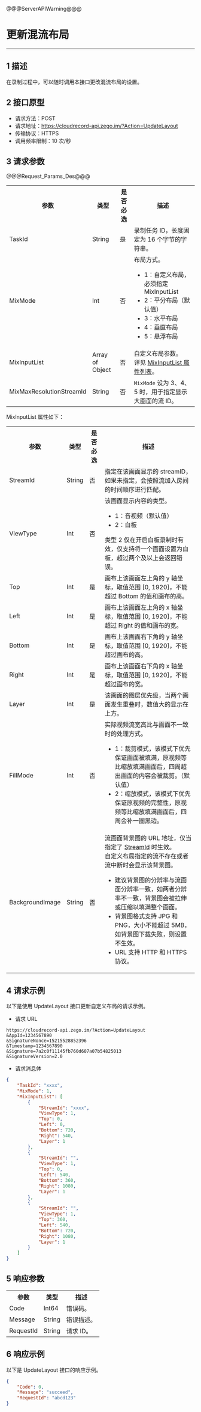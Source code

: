 @@@ServerAPIWarning@@@

# 更新混流布局

---

## 1 描述

在录制过程中，可以随时调用本接口更改混流布局的设置。

## 2 接口原型

- 请求方法：POST
- 请求地址：https://cloudrecord-api.zego.im/?Action=UpdateLayout
- 传输协议：HTTPS
- 调用频率限制：10 次/秒

## 3 请求参数

@@@Request_Params_Des@@@

<table>
  
  <tbody><tr>
    <th>参数</th>
    <th>类型</th>
    <th>是否必选</th>
    <th>描述</th>
  </tr>
  <tr>
    <td>TaskId</td>
    <td>String</td>
    <td>是</td>
    <td>录制任务 ID，长度固定为 16 个字节的字符串。</td>
  </tr>
  <tr>
    <td>MixMode</td>
    <td>Int</td>
    <td>否</td>
    <td>布局方式。<ul><li>1：自定义布局，必须指定 MixInputList</li><li>2：平分布局（默认值）</li><li>3：水平布局</li><li>4：垂直布局</li><li>5：悬浮布局</li></ul></td>
  </tr>
  <tr>
    <td>MixInputList</td>
    <td>Array of Object</td>
    <td>否</td>
    <td>自定义布局参数。<br />详见 <a href="#mix_input_list">MixInputList 属性列表</a>。</td>
  </tr>
  <tr>
    <td>MixMaxResolutionStreamId</td>
    <td>String</td>
    <td>否</td>
    <td><code>MixMode</code> 设为 3、4、5 时，用于指定显示大画面的流 ID。</td>
  </tr>
</tbody></table>

<p id="mix_input_list">MixInputList 属性如下：</p>
<table>
  
  <tbody><tr>
    <th>参数</th>
    <th>类型</th>
    <th>是否必选</th>
    <th>描述</th>
  </tr>
  <tr>
    <td id="StreamId">StreamId</td>
    <td>String</td>
    <td>否</td>
    <td>指定在该画面显示的 streamID，如果未指定，会按照流加入房间的时间顺序进行匹配。</td>
  </tr>
  <tr>
    <td>ViewType</td>
    <td>Int</td>
    <td>否</td>
    <td>该画面显示内容的类型。<ul><li>1：音视频（默认值）</li><li>2：白板</li></ul> 类型 2 仅在开启白板录制时有效，仅支持将一个画面设置为白板，超过两个及以上会返回错误。</td>
  </tr>
  <tr>
    <td>Top</td>
    <td>Int</td>
    <td>是</td>
    <td>画布上该画面左上角的 y 轴坐标，取值范围 [0, 1920]，不能超过 Bottom 的值和画布的高。</td>
  </tr>
  <tr>
    <td>Left</td>
    <td>Int</td>
    <td>是</td>
    <td>画布上该画面左上角的 x 轴坐标，取值范围 [0, 1920]，不能超过 Right 的值和画布的宽。</td>
  </tr>
  <tr>
    <td>Bottom</td>
    <td>Int</td>
    <td>是</td>
    <td>画布上该画面右下角的 y 轴坐标，取值范围 [0, 1920]，不能超过画布的高。</td>
  </tr>
  <tr>
    <td>Right</td>
    <td>Int</td>
    <td>是</td>
    <td>画布上该画面右下角的 x 轴坐标，取值范围 [0, 1920]，不能超过画布的宽。</td>
  </tr>
  <tr>
    <td>Layer</td>
    <td>Int</td>
    <td>是</td>
    <td>该画面的图层优先级，当两个画面发生重叠时，数值大的显示在上方。</td>
  </tr>
  <tr>
    <td>FillMode</td>
    <td>Int</td>
    <td>否</td>
    <td>实际视频流宽高比与画面不一致时的处理方式。<ul><li>1：裁剪模式，该模式下优先保证画面被填满，原视频等比缩放填满画面后，四周超出画面的内容会被裁剪。（默认值）</li><li>2：缩放模式，该模式下优先保证原视频的完整性，原视频等比缩放填满画面后，四周会补一圈黑边。</li></ul></td>
  </tr>
  <tr id="BackgroundImage">
    <td>BackgroundImage</td>
    <td>String</td>
    <td>否</td>
    <td>流画面背景图的 URL 地址，仅当指定了 <a href="#StreamId">StreamId</a> 时生效。<br />自定义布局指定的流不存在或者流中断时会显示该背景图。<ul><li>建议背景图的分辨率与流画面分辨率一致，如两者分辨率不一致，背景图会被拉伸或压缩以填满整个画面。</li><li>背景图格式支持 JPG 和 PNG，大小不能超过 5MB，如背景图下载失败，则设置不生效。</li><li>URL 支持 HTTP 和 HTTPS 协议。</li></ul></td>
  </tr>
</tbody></table>

## 4 请求示例

以下是使用 UpdateLayout 接口更新自定义布局的请求示例。
- 请求 URL  
```
https://cloudrecord-api.zego.im/?Action=UpdateLayout
&AppId=1234567890
&SignatureNonce=15215528852396
&Timestamp=1234567890
&Signature=7a2c0f11145fb760d607a07b54825013
&SignatureVersion=2.0
```
- 请求消息体  
```json
{
	"TaskId": "xxxx",
	"MixMode": 1,
	"MixInputList": [
		{
            "StreamId": "xxxx", 
            "ViewType": 1, 
            "Top": 0, 
            "Left": 0, 
            "Bottom": 720, 
            "Right": 540, 
            "Layer": 1
		},
		{
            "StreamId": "", 
            "ViewType": 1, 
            "Top": 0, 
            "Left": 540, 
            "Bottom": 360, 
            "Right": 1080, 
            "Layer": 1
		},
		{
            "StreamId": "", 
            "ViewType": 1, 
            "Top": 360, 
            "Left": 540, 
            "Bottom": 720, 
            "Right": 1080, 
            "Layer": 1
		}
	]
}
```

## 5 响应参数

<table>
  
  <tbody><tr>
    <th>参数</th>
    <th>类型</th>
    <th>描述</th>
  </tr>
  <tr>
    <td>Code</td>
    <td>Int64</td>
    <td>错误码。</td>
  </tr>
  <tr>
    <td>Message</td>
    <td>String</td>
    <td>错误描述。</td>
  </tr>
  <tr>
    <td>RequestId</td>
    <td>String</td>
    <td>请求 ID。</td>
  </tr>
</tbody></table>

## 6 响应示例

以下是 UpdateLayout 接口的响应示例。
```json
{
    "Code": 0,
    "Message": "succeed",
    "RequestId": "abcd123"
}
```
